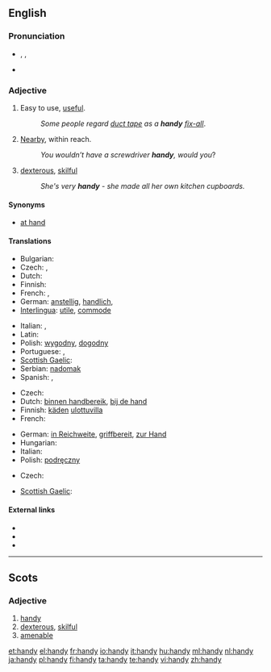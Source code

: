 {{also|Handy}}
==English==
{{rft}}

===Pronunciation===
* {{enPR|hăn'di}}, {{IPA|/ˈhæn.di/}}, {{SAMPA|/"h{n.di/}}
* {{audio|En-us-handy.ogg|Audio (US)}}
*: {{rhymes|ændi}}

===Adjective===
{{en-adj|handier|handiest}}

# Easy to use, [[useful]].
#: ''Some people regard [[duct tape]] as a '''handy''' [[fix-all]]''.
# [[nearby|Nearby]], within reach.
#: ''You wouldn’t have a screwdriver '''handy''', would you''?
# {{dialect}} [[dexterous]], [[skilful]]
#: ''She's very '''handy''' - she made all her own kitchen cupboards.''

====Synonyms====
* [[at hand]]

====Translations====
{{trans-top|easy to use}}
* Bulgarian: {{t+|bg|полезен|m}}
* Czech: {{t-|cs|praktický}},  {{t-|cs|užitečný}}
* Dutch: {{t+|nl|handig}}
* Finnish: {{t+|fi|kätevä}}
* French: {{t+|fr|pratique}}, {{t+|fr|commode}}
* German: [[anstellig]], [[handlich]],  {{t+|de|praktisch}}
* [[Interlingua]]: [[utile]], [[commode]]
{{trans-mid}}
* Italian: {{t+|it|utile}}, {{t+|it|pratico}}
* Latin: {{t-|la|utilis}}
* Polish: [[wygodny]], [[dogodny]]
* Portuguese: {{t+|pt|útil}}, {{t+|pt|prático}}
* [[Scottish Gaelic]]: {{t-|gd|deas|xs=Scottish Gaelic}}
* Serbian: [[nadomak]]
* Spanish: {{t-|es|práctico}}, {{t-|es|hábil}}
{{trans-bottom}}

{{trans-top|within reach}}
* Czech: {{t-|cs|po ruce}}
* Dutch: [[binnen handbereik]], [[bij de hand]]
* Finnish: [[käsi|käden]] [[ulottuvilla]]
* French: {{t|fr|à portée de main}}
{{trans-mid}}
* German: [[in Reichweite]], [[griffbereit]], [[zur Hand]]
* Hungarian: {{t|hu|kéznél}}
* Italian: {{t+|it|comodo}}
* Polish: [[podręczny]]
{{trans-bottom}}

{{trans-top|dexterous}}
* Czech: {{t-|cs|šikovný}}
{{trans-mid}}
* [[Scottish Gaelic]]: {{t-|gd|tapaidh|xs=Scottish Gaelic}}
{{trans-bottom}}

====External links====
* {{R:Webster 1913}}
* {{R:Century 1911}}
* {{R:OneLook}}

----

==Scots==

===Adjective===
{{sco-adj|hand|ier|iest}}

# [[handy#English|handy]]
# [[dexterous]], [[skilful]]
# [[amenable]] {{gloss|of an animal}}

[[et:handy]]
[[el:handy]]
[[fr:handy]]
[[io:handy]]
[[it:handy]]
[[hu:handy]]
[[ml:handy]]
[[nl:handy]]
[[ja:handy]]
[[pl:handy]]
[[fi:handy]]
[[ta:handy]]
[[te:handy]]
[[vi:handy]]
[[zh:handy]]